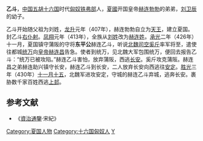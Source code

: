 '''乙斗'''，[[中国|中国]][[五胡十六国|五胡十六国]]时代[[匈奴|匈奴]][[铁弗部|铁弗部]]人，[[夏_(十六国)|夏國]]开国皇帝[[赫连勃勃|赫连勃勃]]的弟弟，[[刘卫辰|刘卫辰]]的幼子。

乙斗开始随父祖为刘姓，[[龙升|龙升]]元年（407年），赫连勃勃自立为[[天王|天王]]，建立夏国。封乙斗[[右仆射|右仆射]]。[[凤翔_(夏)|凤翔]]元年（413年），全族从[[刘姓|刘姓]]改为[[赫连姓|赫连姓]]。[[承光_(夏)|承光]]二年（426年）十一月，夏国镇守蒲阪的守将'''东平公'''赫连乙斗，听说[[北魏|北魏]][[司空|司空]][[奚斤|奚斤]]率军将至，遣使往都城[[统万|统万]]向[[皇帝|皇帝]][[赫连昌|赫连昌]]告急。使者到统万，见北魏大军包围统万，便回去报告乙斗：“统万已被攻陷。”赫连乙斗害怕，放弃蒲阪，西逃[[长安|长安]]。奚斤攻克蒲阪。赫连昌之弟赫连助兴镇守长安，赫连乙斗到长安，二人放弃长安向西逃往[[安定郡|安定]]。[[胜光|胜光]]三年（430年）[[十一月十五|十一月十五]]，北魏军进攻安定，守城的赫连乙斗弃城，逃奔长安。裹胁数千家百姓西逃[[上邽|上邽]]。

==参考文献==
*《[[資治通鑒|資治通鑒]]·宋紀》

{{DEFAULTSORT:Helian赫連}}
[[Category:夏国人物|Category:夏国人物]]
[[Category:十六国匈奴人|Category:十六国匈奴人]]
[[Category:赫連姓|Y]]